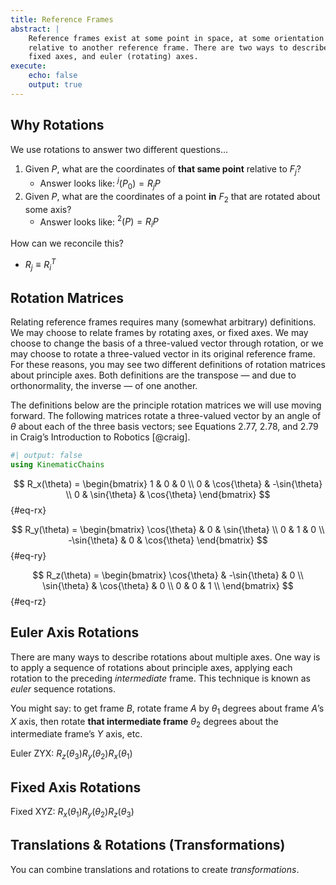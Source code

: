 ```yaml
---
title: Reference Frames
abstract: |
    Reference frames exist at some point in space, at some orientation in space, 
    relative to another reference frame. There are two ways to describe multi-axis rotations: 
    fixed axes, and euler (rotating) axes.
execute:
    echo: false
    output: true
---
```


## Why Rotations

We use rotations to answer two different questions...

1.  Given $P$, what are the coordinates of **that same point** relative to $F_j$?
    -   Answer looks like: ${}^j(P_0) = R_j P$
2.  Given $P$, what are the coordinates of a point **in** $F_2$ that are rotated about some axis?
    -   Answer looks like: ${}^2(P) = R_i P$

How can we reconcile this?

-   $R_j \equiv R_i^T$

## Rotation Matrices

Relating reference frames requires many (somewhat arbitrary) definitions. We may choose to relate frames by rotating axes, or fixed axes. We may choose to change the basis of a three-valued vector through rotation, or we may choose to rotate a three-valued vector in its original reference frame. For these reasons, you may see two different definitions of rotation matrices about principle axes. Both definitions are the transpose --- and due to orthonormality, the inverse --- of one another.

The definitions below are the principle rotation matrices we will use moving forward. The following matrices rotate a three-valued vector by an angle of $\theta$ about each of the three basis vectors; see Equations 2.77, 2.78, and 2.79 in Craig's Introduction to Robotics [@craig].

```julia
#| output: false
using KinematicChains
```

$$
R_x(\theta) = \begin{bmatrix} 
    1 & 0 & 0 \\
    0 & \cos{\theta} & -\sin{\theta} \\
    0 & \sin{\theta} &  \cos{\theta}
\end{bmatrix}
$$ {#eq-rx}

$$
R_y(\theta) = \begin{bmatrix} 
     \cos{\theta} & 0 & \sin{\theta} \\
     0 & 1 & 0 \\
    -\sin{\theta} & 0 & \cos{\theta}
\end{bmatrix}
$$ {#eq-ry}

$$
R_z(\theta) = \begin{bmatrix} 
    \cos{\theta} & -\sin{\theta} & 0 \\
    \sin{\theta} &  \cos{\theta} & 0 \\
    0 & 0 & 1 \\
\end{bmatrix}
$$ {#eq-rz}

## Euler Axis Rotations

There are many ways to describe rotations about multiple axes. One way is to apply a sequence of rotations about principle axes, applying each rotation to the preceding *intermediate* frame. This technique is known as *euler* sequence rotations.

You might say: to get frame $B$, rotate frame $A$ by $\theta_1$ degrees about frame $A$'s $X$ axis, then rotate **that intermediate frame** $\theta_2$ degrees about the intermediate frame's $Y$ axis, etc.

Euler ZYX: $R_z(\theta_3) R_y(\theta_2) R_x(\theta_1)$

## Fixed Axis Rotations

Fixed XYZ: $R_x(\theta_1) R_y(\theta_2) R_z(\theta_3)$

## Translations & Rotations (Transformations)

You can combine translations and rotations to create _transformations_. 